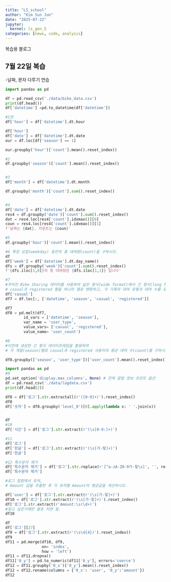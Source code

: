 ```yaml
---
title: "LS_school"
author: "Kim Sun Jun"
date: "2025-07-22"
jupyter: 
  kernel: ls_gen_5
categories: [news, code, analysis]
---
```



복습용 블로그

## 7월 22일 복습

-날짜, 문자 다루기 연습

```python
import pandas as pd

df = pd.read_csv('./data/bike_data.csv')
print(df.head())
df['datetime'] =pd.to_datetime(df['datetime'])

#1번
df['hour'] = df['datetime'].dt.hour

df['hour']
df['date'] = df['datetime'].dt.date
our = df.loc[df['season'] == 1]

our.groupby('hour')['count'].mean().reset_index()

#2
df.groupby('season')['count'].mean().reset_index()


#3
df['month'] = df['datetime'].dt.month

df.groupby('month')['count'].sum().reset_index()


#4
df['date'] = df['datetime'].dt.date
res4 = df.groupby('date')['count'].sum().reset_index()
dat = res4.loc[res4['count'].idxmax()][0]
coun = res4.loc[res4['count'].idxmax()][1]
f'날짜는 {dat}, 카운트는 {coun}'

#5
df.groupby('hour')['count'].mean().reset_index()

#6 특정 요일(weekday) 동안의 총 대여량(count)을 구하시오.
df
df['week'] = df['datetime'].dt.day_name()
dfs = df.groupby('week')['count'].sum().reset_index()
f'{dfs.iloc[1,0]}의 총 대여량은 {dfs.iloc[1,1]} 입니다'

#7
#주어진 Bike Sharing 데이터를 사용하여 넓은 형식(wide format)에서 긴 형식(long format)으로 변환하시오. 
# casual과 registered 열을 하나의 열로 변환하고, 각 기록의 대여 유형과 대여 수를 포함하는 긴 형식 데이터프레임을 만드시오.
df['casual']
df7 = df.loc[:, ['datetime', 'season', 'casual', 'registered']]

df7
df8 = pd.melt(df7, 
        id_vars = ['datetime', 'season'],
        var_name = 'user_type',
        value_vars= ['casual', 'registered'],
        value_name= 'user_count')

#8
#이전에 생성한 긴 형식 데이터프레임을 활용하여 
# 각 계절(season)별로 casual과 registered 사용자의 평균 대여 수(count)를 구하시오.

df8.groupby(['season', 'user_type'])['user_count'].mean().reset_index()


```

```python
import pandas as pd
#9
pd.set_option('display.max_columns', None) # 전체 칼럼 정보 프린트 옵션
df = pd.read_csv('./data/logdata.csv')
print(df.head(2))

df8 = df['로그'].str.extractall(r'([0-9]+)').reset_index()
df8
df['숫자'] = df8.groupby('level_0')[0].apply(lambda x: ' '.join(x))


df
#10
df['시간'] = df['로그'].str.extract(r'(\s[0-9:]+)')

#11
df['로그']
df['한글'] = df['로그'].str.extract(r'(\s[가-힣]+)')
df['한글']

#12 특수문자 제거
df['특수문자 제거'] = df['로그'].str.replace(r'[^a-zA-Z0-9가-힣\s]', '', regex=True)
df['특수문자 제거']

#로그 칼럼에서 유저, 
# Amount 값을 추출한 후 각 유저별 Amount의 평균값을 계산하시오.

df['user'] = df['로그'].str.extract(r'(\s[가-힣]+)')
df10 = df['로그'].str.extract(r'(\s[가-힣]+)').reset_index()
df['로그'].str.extract(r'Amount:\s(\d+)')
#찾고 싶은거에만 괄호 치면 됨.
df10

df
df['로그'][27]
df9 = df['로그'].str.extract(r'(\s\d{4})').reset_index()
df9
df11 = pd.merge(df10, df9,
                on= 'index', 
                how = 'left')
df11 = df11.dropna()
df11['0_y'] = pd.to_numeric(df11['0_y'], errors='coerce')
df12 = df11.groupby('0_x')['0_y'].mean().reset_index()
df12 = df12.rename(columns = {'0_x': 'user', '0_y':'amount'})
df12

```